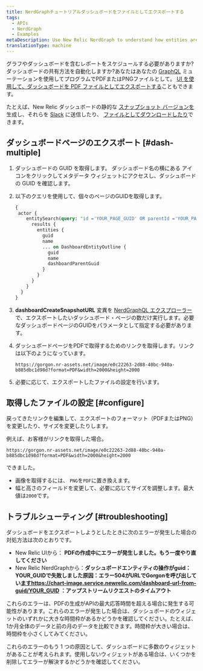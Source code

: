```yaml
---
title: NerdGraphチュートリアルダッシュボードをファイルとしてエクスポートする
tags:
  - APIs
  - NerdGraph
  - Examples
metaDescription: Use New Relic NerdGraph to understand how entities are related.
translationType: machine
---
```


グラフやダッシュボードを含むレポートをスケジュールする必要がありますか?ダッシュボードの共有方法を自動化しますか?あなたはあなたの <InlinePopover type="dashboards"/>[GraphQL](/docs/apis/nerdgraph/get-started/introduction-new-relic-nerdgraph) ミューテーションを使用してプログラムでPDFまたはPNGファイルとして。 [UI を使用して、ダッシュボードを PDF ファイルとしてエクスポートする](/docs/dashboards/manage-your-dashboard/manage-your-dashboard#dash-export)こともできます。

たとえば、New Relic ダッシュボードの静的な [スナップショット バージョンを](/docs/apis/nerdgraph/examples/nerdgraph-dashboards/#other-operations) 生成し、それらを [Slack](/docs/alerts-applied-intelligence/notifications/notification-integrations/#slack) に送信したり、 [ファイルとしてダウンロードしたり](/docs/apis/nerdgraph/examples/export-dashboards-pdfpng-using-api/)できます。

## ダッシュボードページのエクスポート [#dash-multiple]

1. ダッシュボードの GUID を取得します。 <Icon name="fe-more-horizontal"/> ダッシュボード名の横にある アイコンをクリックしてメタデータ ウィジェットにアクセスし、ダッシュボードの GUID を確認します。

2. 以下のクエリを使用して、個々のページのGUIDを取得します。

   ```graphql
   {
    actor {
       entitySearch(query: "id ='YOUR_PAGE_GUID' OR parentId ='YOUR_PAGE_GUID' AND tags.isDashboardPage = 'true'" ) {
         results {
           entities {
             guid
             name
             ... on DashboardEntityOutline {
               guid
               name
               dashboardParentGuid
             }
           }
         }
       }
     }
   }
   ```

3. **dashboardCreateSnapshotURL** 変異を [NerdGraphQL エクスプローラー](https://api.newrelic.com/graphiql) で、エクスポートしたいダッシュボード・ページの数だけ実行します。必要なダッシュボードページのGUIDをパラメータとして指定する必要があります。

4. ダッシュボードページをPDFで取得するためのリンクを取得します。リンクは以下のようになっています。

   ```
   https://gorgon.nr-assets.net/image/e0c22263-2d88-40bc-940a-b885dbc1d98d?format=PDF&width=2000&height=2000
   ```

5. [](#configure)必要に応じて、エクスポートしたファイルの設定を行います。

## 取得したファイルの設定 [#configure]

戻ってきたリンクを編集して、エクスポートのフォーマット（PDFまたはPNG）を変更したり、サイズを変更したりします。

例えば、お客様がリンクを取得した場合。

```
https://gorgon.nr-assets.net/image/e0c22263-2d88-40bc-940a-b885dbc1d98d?format=PDF&width=2000&height=2000
```

できました。

* 画像を取得するには、 `PNG`を`PDF`に置き換えます。
* 幅と高さのフィールドを変更して、必要に応じてサイズを調整します。最大値は`2000`です。

## トラブルシューティング [#troubleshooting]

ダッシュボードをエクスポートしようとしたときに次のエラーが発生した場合の対処方法は次のとおりです。

* New Relic UIから： **PDFの作成中にエラーが発生しました。もう一度やり直してください**
* New Relic NerdGraphから：**ダッシュボードエンティティの操作がguid：YOUR_GUIDで失敗しました原因：エラー504がURLでGorgonを呼び出してい[ますhttps://chart-image.service.newrelic.com/dashboard-url-from-guid/YOUR_GUID](https://chart-image.service.newrelic.com/dashboard-url-from-guid/YOUR_GUID) ：アップストリームリクエストのタイムアウト**

これらのエラーは、PDFの生成がAPIの最大応答時間を超える場合に発生する可能性があります。これらのエラーが発生した場合は、ダッシュボードのウィジェットのいずれかに大きな時間枠があるかどうかを確認してください。たとえば、1か月全体のデータと前の月のデータを比較できます。時間枠が大きい場合は、時間枠を小さくしてみてください。

これらのエラーのもう 1 つの原因として、ダッシュボードに多数のウィジェットがあることが考えられます。使用しないウィジェットがある場合は、いくつかを削除してエラーが解決するかどうかを確認してください。